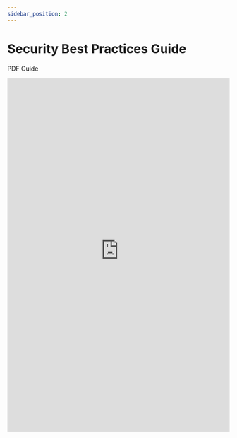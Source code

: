 ---
sidebar_position: 2
---

# Security Best Practices Guide
PDF Guide

<embed
      src="https://redback-operations.github.io/redback-documentation/pdf/security-best-practice-guide.pdf"
      type="application/pdf"
      width="100%"
      height="800px"
/>